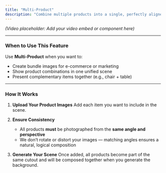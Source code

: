 ```yaml
---
title: "Multi-Product"
description: "Combine multiple products into a single, perfectly aligned packshot."
---
```


*(Video placeholder: Add your video embed or component here)*

---
### When to Use This Feature
Use **Multi-Product** when you want to:
- Create bundle images for e-commerce or marketing
- Show product combinations in one unified scene
- Present complementary items together (e.g., chair + table)

---
### How It Works

1. **Upload Your Product Images**
   Add each item you want to include in the scene.

2. **Ensure Consistency**
   - All products **must** be photographed from the **same angle and perspective**
   - We don’t rotate or distort your images — matching angles ensures a natural, logical composition

3. **Generate Your Scene**
   Once added, all products become part of the same cutout and will be composed together when you generate the background.
